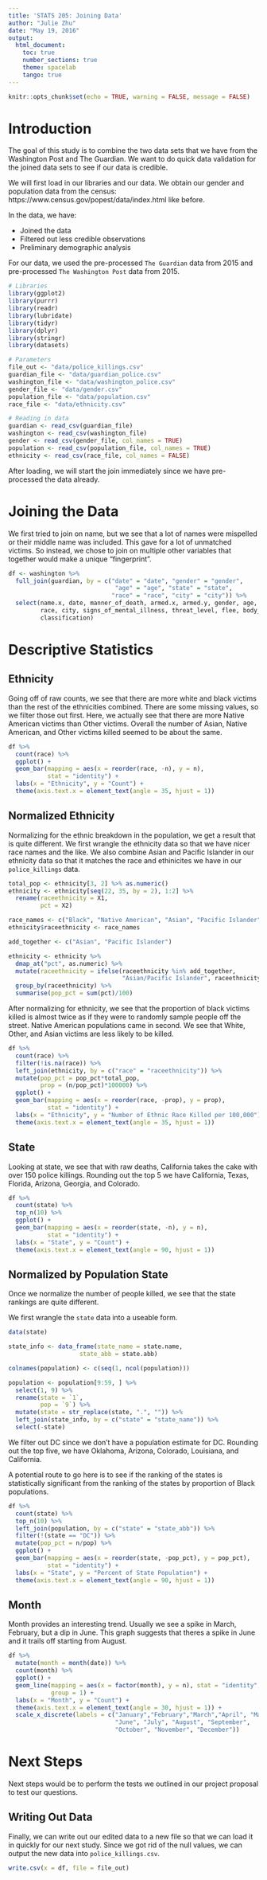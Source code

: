 ```yaml
---
title: 'STATS 205: Joining Data'
author: "Julie Zhu"
date: "May 19, 2016"
output:
  html_document:
    toc: true
    number_sections: true
    theme: spacelab
    tango: true
---
```


```r
knitr::opts_chunk$set(echo = TRUE, warning = FALSE, message = FALSE)
```

# Introduction

The goal of this study is to combine the two data sets that we have from the Washington Post and The Guardian. We want to do quick data validation for the joined data sets to see if our data is credible. 

We will first load in our libraries and our data. We obtain our gender and population data from the census: https://www.census.gov/popest/data/index.html like before. 

In the data, we have:

* Joined the data
* Filtered out less credible observations
* Preliminary demographic analysis

For our data, we used the pre-processed `The Guardian` data from 2015 and pre-processed `The Washington Post` data from 2015. 

```r
# Libraries
library(ggplot2)
library(purrr)
library(readr)
library(lubridate)
library(tidyr)
library(dplyr)
library(stringr)
library(datasets)

# Parameters
file_out <- "data/police_killings.csv"
guardian_file <- "data/guardian_police.csv"
washington_file <- "data/washington_police.csv"
gender_file <- "data/gender.csv"
population_file <- "data/population.csv"
race_file <- "data/ethnicity.csv"

# Reading in data
guardian <- read_csv(guardian_file)
washington <- read_csv(washington_file)
gender <- read_csv(gender_file, col_names = TRUE)
population <- read_csv(population_file, col_names = TRUE)
ethnicity <- read_csv(race_file, col_names = FALSE)
```

After loading, we will start the join immediately since we have pre-processed the data already. 

# Joining the Data

We first tried to join on name, but we see that a lot of names were mispelled or their middle name was included. This gave for a lot of unmatched victims. So instead, we chose to join on multiple other variables that together would make a unique "fingerprint". 

```r
df <- washington %>%
  full_join(guardian, by = c("date" = "date", "gender" = "gender", 
                              "age" = "age", "state" = "state", 
                             "race" = "race", "city" = "city")) %>%
  select(name.x, date, manner_of_death, armed.x, armed.y, gender, age, state, 
         race, city, signs_of_mental_illness, threat_level, flee, body_camera, 
         classification) 
```

# Descriptive Statistics

## Ethnicity

Going off of raw counts, we see that there are more white and black victims than the rest of the ethnicities combined. There are some missing values, so we filter those out first. Here, we actually see that there are more Native American victims than Other victims. Overall the number of Asian, Native American, and Other victims killed seemed to be about the same. 

```r
df %>%
  count(race) %>%
  ggplot() +
  geom_bar(mapping = aes(x = reorder(race, -n), y = n), 
           stat = "identity") +
  labs(x = "Ethnicity", y = "Count") +
  theme(axis.text.x = element_text(angle = 35, hjust = 1))
```

## Normalized Ethnicity

Normalizing for the ethnic breakdown in the population, we get a result that is quite different. We first wrangle the ethnicity data so that we have nicer race names and the like. We also combine Asian and Pacific Islander in our ethnicity data so that it matches the race and ethinicites we have in our `police_killings` data.

```r
total_pop <- ethnicity[3, 2] %>% as.numeric()
ethnicity <- ethnicity[seq(22, 35, by = 2), 1:2] %>%
  rename(raceethnicity = X1,
         pct = X2)

race_names <- c("Black", "Native American", "Asian", "Pacific Islander", "Other", "Hispanic/Latino", "White")
ethnicity$raceethnicity <- race_names

add_together <- c("Asian", "Pacific Islander")

ethnicity <- ethnicity %>%
  dmap_at("pct", as.numeric) %>%
  mutate(raceethnicity = ifelse(raceethnicity %in% add_together, 
                                "Asian/Pacific Islander", raceethnicity)) %>%
  group_by(raceethnicity) %>%
  summarise(pop_pct = sum(pct)/100)
```

After normalizing for ethnicity, we see that the proportion of black victims killed is almost twice as if they were to randomly sample people off the street. Native American populations came in second. We see that White, Other, and Asian victims are less likely to be killed. 

```r
df %>%
  count(race) %>%
  filter(!is.na(race)) %>%
  left_join(ethnicity, by = c("race" = "raceethnicity")) %>%
  mutate(pop_pct = pop_pct*total_pop,
         prop = (n/pop_pct)*100000) %>%
  ggplot() +
  geom_bar(mapping = aes(x = reorder(race, -prop), y = prop), 
           stat = "identity") +
  labs(x = "Ethnicity", y = "Number of Ethnic Race Killed per 100,000") +
  theme(axis.text.x = element_text(angle = 35, hjust = 1)) 
```

## State

Looking at state, we see that with raw deaths, California takes the cake with over 150 police killings. Rounding out the top 5 we have California, Texas, Florida, Arizona, Georgia, and Colorado.

```r
df %>%
  count(state) %>%
  top_n(10) %>%
  ggplot() +
  geom_bar(mapping = aes(x = reorder(state, -n), y = n), 
           stat = "identity") +
  labs(x = "State", y = "Count") +
  theme(axis.text.x = element_text(angle = 90, hjust = 1))
```

## Normalized by Population State

Once we normalize the number of people killed, we see that the state rankings are quite different. 

We first wrangle the `state` data into a useable form. 

```r
data(state)

state_info <- data_frame(state_name = state.name,
                    state_abb = state.abb)

colnames(population) <- c(seq(1, ncol(population)))

population <- population[9:59, ] %>%
  select(1, 9) %>%
  rename(state = `1`,
         pop = `9`) %>%
  mutate(state = str_replace(state, ".", "")) %>%
  left_join(state_info, by = c("state" = "state_name")) %>%
  select(-state)
```

We filter out DC since we don't have a population estimate for DC. Rounding out the top five, we have Oklahoma, Arizona, Colorado, Louisiana, and California. 

A potential route to go here is to see if the ranking of the states is statistically significant from the ranking of the states by proportion of Black populations. 

```r
df %>%
  count(state) %>%
  top_n(10) %>%
  left_join(population, by = c("state" = "state_abb")) %>%
  filter(!(state == "DC")) %>%
  mutate(pop_pct = n/pop) %>%
  ggplot() +
  geom_bar(mapping = aes(x = reorder(state, -pop_pct), y = pop_pct), 
           stat = "identity") +
  labs(x = "State", y = "Percent of State Population") +
  theme(axis.text.x = element_text(angle = 90, hjust = 1))
```

## Month

Month provides an interesting trend. Usually we see a spike in March, February, but a dip in June. This graph suggests that theres a spike in June and it trails off starting from August. 

```r
df %>%
  mutate(month = month(date)) %>%
  count(month) %>%
  ggplot() +
  geom_line(mapping = aes(x = factor(month), y = n), stat = "identity",
            group = 1) +
  labs(x = "Month", y = "Count") +
  theme(axis.text.x = element_text(angle = 30, hjust = 1)) +
  scale_x_discrete(labels = c("January","February","March","April", "May", 
                              "June", "July", "August", "September",
                              "October", "November", "December"))
```

# Next Steps 

Next steps would be to perform the tests we outlined in our project proposal to test our questions. 

## Writing Out Data

Finally, we can write out our edited data to a new file so that we can load it in quickly for our next study. Since we got rid of the null values, we can output the new data into `police_killings.csv`.

```r
write.csv(x = df, file = file_out)
```